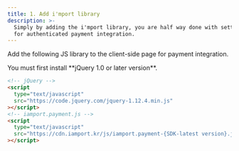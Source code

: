```yaml
---
title: 1. Add i'mport library
description: >-
  Simply by adding the i'mport library, you are half way done with setting up
  for authenticated payment integration.
---
```



Add the following JS library to the client-side page for payment integration.

<Hint style="info">
  You must first install **jQuery 1.0 or later version**.
</Hint>

```html title="Client-side"
<!-- jQuery -->
<script
  type="text/javascript"
  src="https://code.jquery.com/jquery-1.12.4.min.js"
></script>
<!-- iamport.payment.js -->
<script
  type="text/javascript"
  src="https://cdn.iamport.kr/js/iamport.payment-{SDK-latest version}.js"
></script>
```

<Youtube videoId="FLyOmbtnr48" caption="Add i'mport and jQuery libraries" />
